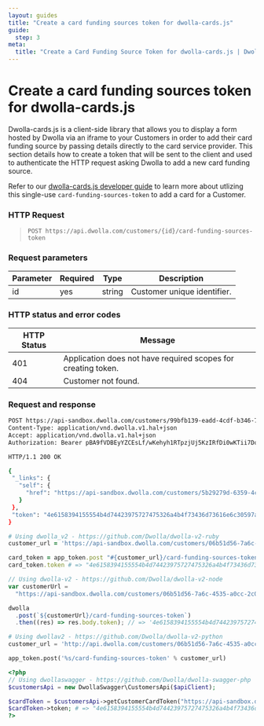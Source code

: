 ```yaml
---
layout: guides
title: "Create a card funding sources token for dwolla-cards.js"
guide:
  step: 3
meta:
  title: "Create a Card Funding Source Token for dwolla-cards.js | Dwolla API Documentation"
---
```


# Create a card funding sources token for dwolla-cards.js

Dwolla-cards.js is a client-side library that allows you to display a form
hosted by Dwolla via an iframe to your Customers in order to add their card
funding source by passing details directly to the card service provider. This section
details how to create a token that will be sent to the client and used to
authenticate the HTTP request asking Dwolla to add a new card funding source.

Refer to our
[dwolla-cards.js developer guide](https://developers.dwolla.com/guides/dwolla-cards-js/add-a-debit-card#add-a-debit-card-using-dwolla-cardsjs)
to learn more about utlizing this single-use `card-funding-sources-token` to add a
card for a Customer.

### HTTP Request

> `POST https://api.dwolla.com/customers/{id}/card-funding-sources-token`

### Request parameters

| Parameter | Required | Type   | Description                 |
| --------- | -------- | ------ | --------------------------- |
| id        | yes      | string | Customer unique identifier. |

### HTTP status and error codes

| HTTP Status | Message                                                       |
| ----------- | ------------------------------------------------------------- |
| 401         | Application does not have required scopes for creating token. |
| 404         | Customer not found.                                           |

### Request and response

```bash
POST https://api-sandbox.dwolla.com/customers/99bfb139-eadd-4cdf-b346-7504f0c16c60/card-funding-sources-token
Content-Type: application/vnd.dwolla.v1.hal+json
Accept: application/vnd.dwolla.v1.hal+json
Authorization: Bearer pBA9fVDBEyYZCEsLf/wKehyh1RTpzjUj5KzIRfDi0wKTii7DqY

HTTP/1.1 200 OK

{
 "_links": {
   "self": {
     "href": "https://api-sandbox.dwolla.com/customers/5b29279d-6359-4c87-a318-e09095532733/card-funding-sources-token"
   }
 },
 "token": "4e6158394155554b4d74423975727475326a4b4f73436d73616e6c30597a6f61424a7249386545394e7149555533646d55623a41506e693176383545567167454e4d31355563683157675a"
}
```

```ruby
# Using dwolla_v2 - https://github.com/Dwolla/dwolla-v2-ruby
customer_url = 'https://api-sandbox.dwolla.com/customers/06b51d56-7a6c-4535-a0cc-2c0106f56ba6'

card_token = app_token.post "#{customer_url}/card-funding-sources-token"
card_token.token # => "4e6158394155554b4d74423975727475326a4b4f73436d73616e6c30597a6f61424a7249386545394e7149555533646d55623a41506e693176383545567167454e4d31355563683157675a"
```

```javascript
// Using dwolla-v2 - https://github.com/Dwolla/dwolla-v2-node
var customerUrl =
  "https://api-sandbox.dwolla.com/customers/06b51d56-7a6c-4535-a0cc-2c0106f56ba6";

dwolla
  .post(`${customerUrl}/card-funding-sources-token`)
  .then((res) => res.body.token); // => '4e6158394155554b4d74423975727475326a4b4f73436d73616e6c30597a6f61424a7249386545394e7149555533646d55623a41506e693176383545567167454e4d31355563683157675a'
```

```python
# Using dwollav2 - https://github.com/Dwolla/dwolla-v2-python
customer_url = 'http://api.dwolla.com/customers/06b51d56-7a6c-4535-a0cc-2c0106f56ba6'

app_token.post('%s/card-funding-sources-token' % customer_url)
```

```php
<?php
// Using dwollaswagger - https://github.com/Dwolla/dwolla-swagger-php
$customersApi = new DwollaSwagger\CustomersApi($apiClient);

$cardToken = $customersApi->getCustomerCardToken("https://api-sandbox.dwolla.com/customers/06b51d56-7a6c-4535-a0cc-2c0106f56ba6");
$cardToken->token; # => "4e6158394155554b4d74423975727475326a4b4f73436d73616e6c30597a6f61424a7249386545394e7149555533646d55623a41506e693176383545567167454e4d31355563683157675a"
?>
```
